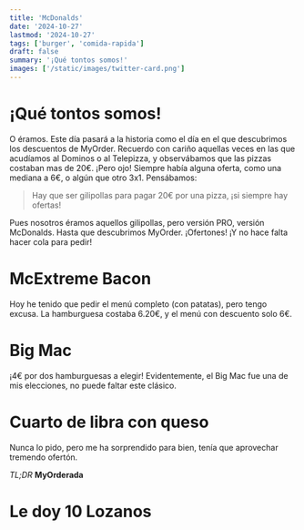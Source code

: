 ```yaml
---
title: 'McDonalds'
date: '2024-10-27'
lastmod: '2024-10-27'
tags: ['burger', 'comida-rapida']
draft: false
summary: '¡Qué tontos somos!'
images: ['/static/images/twitter-card.png']
---
```


# ¡Qué tontos somos!
O éramos. Este día pasará a la historia como el día en el que descubrimos los descuentos de MyOrder. Recuerdo con cariño aquellas veces en las que acudíamos al Dominos o al Telepizza, y observábamos que las pizzas costaban mas de 20€.
¡Pero ojo! Siempre había alguna oferta, como una mediana a 6€, o algún que otro 3x1. Pensábamos:
> Hay que ser gilipollas para pagar 20€ por una pizza, ¡si siempre hay ofertas!

Pues nosotros éramos aquellos gilipollas, pero versión PRO, versión McDonalds. Hasta que descubrimos MyOrder. ¡Ofertones! ¡Y no hace falta hacer cola para pedir!

# McExtreme Bacon

Hoy he tenido que pedir el menú completo (con patatas), pero tengo excusa. La hamburguesa costaba 6.20€, y el menú con descuento solo 6€.

# Big Mac

¡4€ por dos hamburguesas a elegir! Evidentemente, el Big Mac fue una de mis elecciones, no puede faltar este clásico.

# Cuarto de libra con queso

Nunca lo pido, pero me ha sorprendido para bien, tenía que aprovechar tremendo ofertón.

*TL;DR*
**MyOrderada**

# Le doy 10 Lozanos
